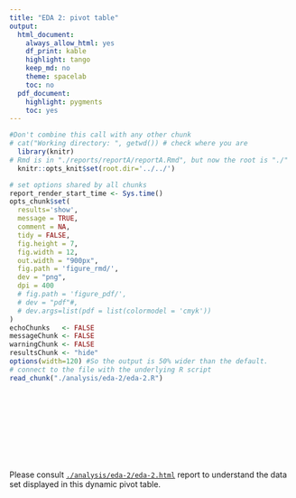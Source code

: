 ```yaml
---
title: "EDA 2: pivot table"
output:
  html_document:
    always_allow_html: yes
    df_print: kable
    highlight: tango
    keep_md: no
    theme: spacelab
    toc: no
  pdf_document: 
    highlight: pygments
    toc: yes
---
```


<!-- These two chunks should be added in the beginning of every .Rmd that you want to source an .R script -->
<!--  The 1st mandatory chunck  -->
<!--  Set the working directory to the repository's base directory -->
```r
#Don't combine this call with any other chunk 
# cat("Working directory: ", getwd()) # check where you are
  library(knitr)
# Rmd is in "./reports/reportA/reportA.Rmd", but now the root is "./"
  knitr::opts_knit$set(root.dir='../../') 
```

<!--  The 2nd mandatory chunck  -->
<!-- Set the report-wide options, and point to the external code file. -->
```r
# set options shared by all chunks
report_render_start_time <- Sys.time()
opts_chunk$set(
  results='show', 
  message = TRUE,
  comment = NA, 
  tidy = FALSE,
  fig.height = 7, 
  fig.width = 12, 
  out.width = "900px",
  fig.path = 'figure_rmd/',     
  dev = "png",
  dpi = 400
  # fig.path = 'figure_pdf/',     
  # dev = "pdf"#,
  # dev.args=list(pdf = list(colormodel = 'cmyk'))
)
echoChunks   <- FALSE
messageChunk <- FALSE
warningChunk <- FALSE
resultsChunk <- "hide"
options(width=120) #So the output is 50% wider than the default.
# connect to the file with the underlying R script  
read_chunk("./analysis/eda-2/eda-2.R") 
```

<!-- Load 'sourced' R files.  Suppress the output when loading packages. --> 
```r
```

<!-- Load the sources.  Suppress the output when loading sources. --> 
```r
```

<!-- Load any Global functions and variables declared in the R file.  Suppress the output. --> 
```r
```

<!-- Declare any global functions specific to a Rmd output.  Suppress the output. --> 
```r
```

<!-- Load the datasets.   -->
```r
```

<!-- Inspect the datasets.   -->
```r
```

```r
```


```r
```


```r
```


```r
```

Please consult [`./analysis/eda-2/eda-2.html`][eda2_path] report to understand the data set displayed in this dynamic pivot table. 

[eda2_path]: 

```r
```



